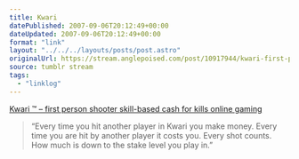 ```yaml
---
title: Kwari
datePublished: 2007-09-06T20:12:49+00:00
dateUpdated: 2007-09-06T20:12:49+00:00
format: "link"
layout: "../../../layouts/posts/post.astro"
originalUrl: https://stream.anglepoised.com/post/10917944/kwari-first-person-shooter-skill-based-cash
source: tumblr stream
tags:
  - "linklog"
---
```


[Kwari ™ &#8211; first person shooter skill-based cash for kills online gaming][1]

> &ldquo;Every time you hit another player in Kwari you make money. Every time you are hit by another player it costs you. Every shot counts. How much is down to the stake level you play in.&rdquo;

[1]: http://www.kwari.com/
